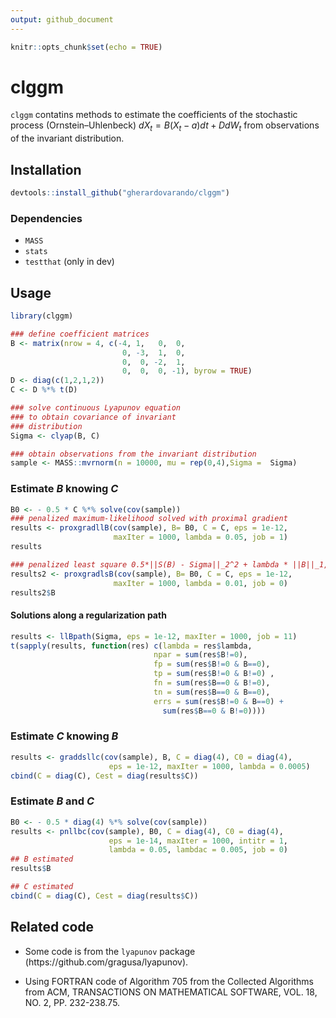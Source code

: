 ```yaml
---
output: github_document
---
```


```r
knitr::opts_chunk$set(echo = TRUE)
```

# clggm 

`clggm` contatins methods to estimate the coefficients of the stochastic 
process (Ornstein–Uhlenbeck)
$dX_t = B(X_t - a)dt + DdW_t$
from observations of the invariant distribution.

## Installation 

```r
devtools::install_github("gherardovarando/clggm")
```

### Dependencies 

- `MASS`
- `stats` 
- `testthat` (only in dev)


## Usage

```r
library(clggm)

### define coefficient matrices
B <- matrix(nrow = 4, c(-4, 1,   0,  0, 
                         0, -3,  1,  0,
                         0,  0, -2,  1,
                         0,  0,  0, -1), byrow = TRUE)
D <- diag(c(1,2,1,2))
C <- D %*% t(D)

### solve continuous Lyapunov equation 
### to obtain covariance of invariant 
### distribution
Sigma <- clyap(B, C) 

### obtain observations from the invariant distribution
sample <- MASS::mvrnorm(n = 10000, mu = rep(0,4),Sigma =  Sigma)
``` 


### Estimate $B$ knowing $C$

```r
B0 <- - 0.5 * C %*% solve(cov(sample))
### penalized maximum-likelihood solved with proximal gradient
results <- proxgradllB(cov(sample), B= B0, C = C, eps = 1e-12, 
                       maxIter = 1000, lambda = 0.05, job = 1)
results 

### penalized least square 0.5*||S(B) - Sigma||_2^2 + lambda * ||B||_1,off
results2 <- proxgradlsB(cov(sample), B= B0, C = C, eps = 1e-12, 
                       maxIter = 1000, lambda = 0.01, job = 0)
results2$B
```

#### Solutions along a regularization path

```r
results <- llBpath(Sigma, eps = 1e-12, maxIter = 1000, job = 11)
t(sapply(results, function(res) c(lambda = res$lambda, 
                                npar = sum(res$B!=0),
                                fp = sum(res$B!=0 & B==0),
                                tp = sum(res$B!=0 & B!=0) ,
                                fn = sum(res$B==0 & B!=0),
                                tn = sum(res$B==0 & B==0),
                                errs = sum(res$B!=0 & B==0) + 
                                  sum(res$B==0 & B!=0))))
```


### Estimate $C$ knowing $B$

```r
results <- graddsllc(cov(sample), B, C = diag(4), C0 = diag(4), 
                      eps = 1e-12, maxIter = 1000, lambda = 0.0005)
cbind(C = diag(C), Cest = diag(results$C))
```

### Estimate $B$ and $C$

```r
B0 <- - 0.5 * diag(4) %*% solve(cov(sample))
results <- pnllbc(cov(sample), B0, C = diag(4), C0 = diag(4), 
                      eps = 1e-14, maxIter = 1000, intitr = 1,
                      lambda = 0.05, lambdac = 0.005, job = 0)
## B estimated
results$B

## C estimated
cbind(C = diag(C), Cest = diag(results$C))
```

## Related code

- Some code is from the `lyapunov` package (https://github.com/gragusa/lyapunov).

- Using FORTRAN code of Algorithm 705 from the Collected Algorithms from ACM, TRANSACTIONS ON MATHEMATICAL SOFTWARE, VOL. 18, NO. 2, PP. 232-238.75.